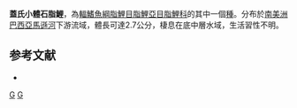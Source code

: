{{Speciesbox 
| taxon = Microschemobrycon geisleri
| status = NE
| status_system = IUCN3.1
| authority =  [[Géry|Géry]], 1973
| synonyms = 
}}
'''蓋氏小體石脂鯉'''，為[[輻鰭魚綱|輻鰭魚綱]][[脂鯉目|脂鯉目]][[脂鯉亞目|脂鯉亞目]][[脂鯉科|脂鯉科]]的其中一個[[種|種]]。分布於[[南美洲|南美洲]][[巴西|巴西]][[亞馬遜河|亞馬遜河]]下游流域，體長可達2.7公分，棲息在底中層水域，生活習性不明。

==参考文献==
{{refbegin}}
*{{FishBase_species|genus=Microschemobrycon|species=geisleri |year=2014|month=1}}
{{refend}}

{{Taxonbar|from=Q5404538}}

[[Category:小體石脂鯉屬|G]]
[[Category:1973年描述的鱼类|G]]


{{魚類小作品}}